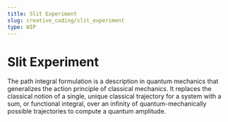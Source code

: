 ```yaml
---
title: Slit Experiment
slug: creative_coding/slit_experiment
type: WIP
---
```



# Slit Experiment

<Suspense>
  <Preview />
</Suspense>

The path integral formulation is a description in quantum mechanics that generalizes the action principle of classical mechanics. It replaces the classical notion of a single, unique classical trajectory for a system with a sum, or functional integral, over an infinity of quantum-mechanically possible trajectories to compute a quantum amplitude.
